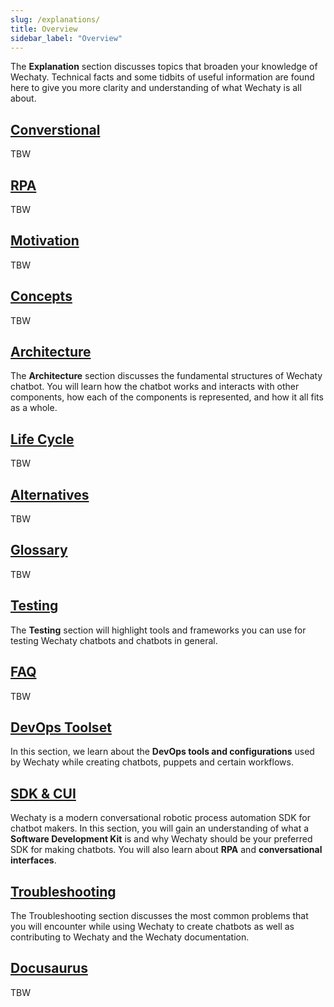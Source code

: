 ```yaml
---
slug: /explanations/
title: Overview
sidebar_label: "Overview"
---
```


The **Explanation** section discusses topics that broaden your knowledge of Wechaty. Technical facts and some tidbits of useful information are found here to give you more clarity and understanding of what Wechaty is all about.

## [Converstional](conversational.md)

TBW

## [RPA](rpa.md)

TBW

## [Motivation](motivations.md)

TBW

## [Concepts](concepts.md)

TBW

## [Architecture](architecture.md)

The **Architecture** section discusses the fundamental structures of Wechaty chatbot. You will learn how the chatbot works and interacts with other components, how each of the components is represented, and how it all fits as a whole.

## [Life Cycle](lifecycle.md)

TBW

## [Alternatives](alternatives.md)

TBW

## [Glossary](glossary.md)

TBW

## [Testing](testing.md)

The **Testing** section will highlight tools and frameworks you can use for testing Wechaty chatbots and chatbots in general.

## [FAQ](faq.md)

TBW

## [DevOps Toolset](#placeholder-link)

In this section, we learn about the **DevOps tools and configurations** used by Wechaty while creating chatbots, puppets and certain workflows.

## [SDK & CUI](#placeholder-link)

Wechaty is a modern conversational robotic process automation SDK for chatbot makers. In this section, you will gain an understanding of what a **Software Development Kit** is and why Wechaty should be your preferred SDK for making chatbots. You will also learn about **RPA** and **conversational interfaces**.

## [Troubleshooting](troubleshooting.mdx)

The Troubleshooting section discusses the most common problems that you will encounter while using Wechaty to create chatbots as well as contributing to Wechaty and the Wechaty documentation.

## [Docusaurus](docusaurus/doc1.md)

TBW
